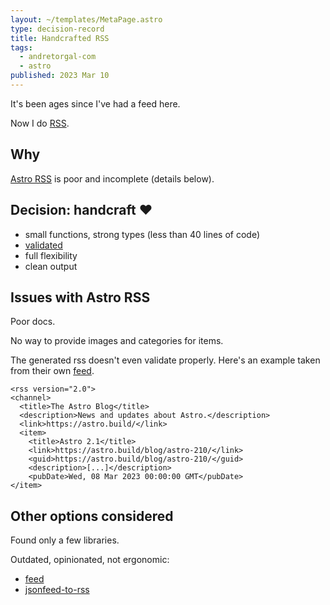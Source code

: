 ```yaml
---
layout: ~/templates/MetaPage.astro
type: decision-record
title: Handcrafted RSS
tags:
  - andretorgal-com
  - astro
published: 2023 Mar 10
---
```


<Abstract>

It's been ages since I've had a feed here.

Now I do [RSS](/rss.xml).

</Abstract>

## Why

[Astro RSS](https://docs.astro.build/en/guides/rss/) is poor and incomplete (details below).

## Decision: handcraft :heart:

- small functions, strong types (less than 40 lines of code)
- [validated](https://validator.w3.org/feed/)
- full flexibility
- clean output

## Issues with Astro RSS

Poor docs.

No way to provide images and categories for items.

The generated rss doesn't even validate properly. Here's an example taken from their own [feed](https://astro.build/rss.xml).

```
<rss version="2.0">
<channel>
  <title>The Astro Blog</title>
  <description>News and updates about Astro.</description>
  <link>https://astro.build/</link>
  <item>
    <title>Astro 2.1</title>
    <link>https://astro.build/blog/astro-210/</link>
    <guid>https://astro.build/blog/astro-210/</guid>
    <description>[...]</description>
    <pubDate>Wed, 08 Mar 2023 00:00:00 GMT</pubDate>
</item>
```

## Other options considered

Found only a few libraries.

Outdated, opinionated, not ergonomic:

- [feed](https://github.com/jpmonette/feed)
- [jsonfeed-to-rss](https://github.com/bcomnes/jsonfeed-to-rss)
